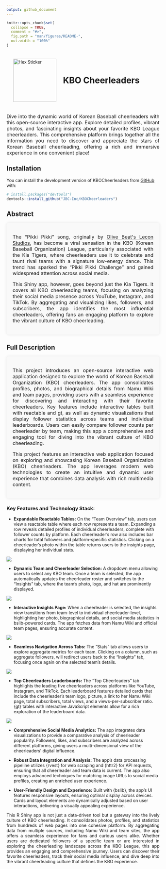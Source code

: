 ```yaml
---
output: github_document
---
```


```r
knitr::opts_chunk$set(
  collapse = TRUE,
  comment = "#>",
  fig.path = "man/figures/README-",
  out.width = "100%"
)
```

<div style="display: flex; align-items: center;">
  <img src="man/figures/image.png" alt="Hex Sticker" style="margin: 22px 22px;" width="142"/>
  <h1 style="margin: 0; padding: 0;">KBO Cheerleaders</h1>
</div>

<p style="font-size: 16px; text-align:justify;">Dive into the dynamic world of Korean Baseball cheerleaders with this open-source interactive app. Explore detailed profiles, vibrant photos, and fascinating insights about your favorite KBO League cheerleaders. This comprehensive platform brings together all the information you need to discover and appreciate the stars of Korean Baseball cheerleading, offering a rich and immersive experience in one convenient place!</p>

## Installation

You can install the development version of KBOCheerleaders from [GitHub](https://github.com/) with:

``` r
# install.packages("devtools")
devtools::install_github("JBC-Inc/KBOCheerleaders")
```

## Abstract

<div style="padding: 20px; border-radius: 8px; background-color: #f9f9f9; box-shadow: 0 0 10px rgba(0, 0, 0, 0.1);"><p style="font-size: 16px; text-align:justify;">The "Pikki Pikki" song, originally by <a href="https://youtu.be/M5HXKSR1hKc?t=42" target="_blank">Olive Beat\'s Lecon Studios</a>, has become a viral sensation in the KBO (Korean Baseball Organization) League, particularly associated with the Kia Tigers, where cheerleaders use it to celebrate and taunt rival teams with a signature low-energy dance. This trend has sparked the "Pikki Pikki Challenge" and gained widespread attention across social media.</p>

<p style="font-size: 16px; text-align:justify;">This Shiny app, however, goes beyond just the Kia Tigers. It covers all KBO cheerleading teams, focusing on analyzing their social media presence across YouTube, Instagram, and TikTok. By aggregating and visualizing likes, followers, and subscribers, the app identifies the most influential cheerleaders, offering fans an engaging platform to explore the vibrant culture of KBO cheerleading.</p></div>

## Full Description

<div style="padding: 20px; border-radius: 8px; background-color: #f9f9f9; box-shadow: 0 0 10px rgba(0, 0, 0, 0.1);"><p style="font-size: 16px; text-align:justify;">This project introduces an open-source interactive web application designed to explore the world of Korean Baseball Organization (KBO) cheerleaders. The app consolidates profiles, photos, and biographical details from Namu Wiki and team pages, providing users with a seamless experience for discovering and interacting with their favorite cheerleaders. Key features include interactive tables built with reactable and gt, as well as dynamic visualizations that display follower statistics across teams and individual leaderboards. Users can easily compare follower counts per cheerleader by team, making this app a comprehensive and engaging tool for diving into the vibrant culture of KBO cheerleading.</p>


<p style="font-size: 16px; text-align:justify;">This project features an interactive web application focused on exploring and showcasing Korean Baseball Organization (KBO) cheerleaders. The app leverages modern web technologies to create an intuitive and dynamic user experience that combines data analysis with rich multimedia content.</p></div>

### Key Features and Technology Stack:

- **Expandable Reactable Tables:** On the “Team Overview” tab, users can view a reactable table where each row represents a team. Expanding a row reveals detailed profiles of individual cheerleaders, complete with follower counts by platform. Each cheerleader’s row also includes bar charts for total followers and platform-specific statistics. Clicking on a cheerleader’s photo within the table returns users to the insights page, displaying her individual stats.
 
 ![](man/figures/overview.png)

 - **Dynamic Team and Cheerleader Selection:** A dropdown menu allowing users to select any KBO team. Once a team is selected, the app automatically updates the cheerleader roster and switches to the “Insights” tab, where the team’s photo, logo, and hat are prominently displayed.
 
 ![](man/figures/insight.png)

 - **Interactive Insights Page:** When a cheerleader is selected, the insights view transitions from team-level to individual cheerleader-level, highlighting her photo, biographical details, and social media statistics in bslib-powered cards. The app fetches data from Namu Wiki and official team pages, ensuring accurate content.
 
 ![](man/figures/cheer_insight.png)

 - **Seamless Navigation Across Tabs:** The “Stats” tab allows users to explore aggregate metrics for each team. Clicking on a column, such as aggregate followers, will redirect users back to the “Insights” tab, focusing once again on the selected team’s details.
 
 ![](man/figures/followers.png)

 - **Top Cheerleaders Leaderboards:** The “Top Cheerleaders” tab highlights the leading five cheerleaders across platforms like YouTube, Instagram, and TikTok. Each leaderboard features detailed cards that include the cheerleader’s team logo, picture, a link to her Namu Wiki page, total subscribers, total views, and a views-per-subscriber ratio. {gt} tables with interactive JavaScript elements allow for a rich exploration of the leaderboard data.
 
![](man/figures/leaderboard.png)

 - **Comprehensive Social Media Analytics:** The app integrates data visualizations to provide a comparative analysis of cheerleader popularity. Followers, likes, and subscribers are analyzed across different platforms, giving users a multi-dimensional view of the cheerleaders’ digital influence.

 - **Robust Data Integration and Analysis:** The app’s data processing pipeline utilizes {rvest} for web scraping and {httr2} for API requests, ensuring that all cheerleader and team data is current. The app also employs advanced techniques for matching image URLs to social media profiles, creating an enriched user experience.

 - **User-Friendly Design and Experience:** Built with {bslib}, the app’s UI features responsive layouts, ensuring optimal display across devices. Cards and layout elements are dynamically adjusted based on user interactions, delivering a visually appealing experience.

<p style="text-align: justify;">This R Shiny app is not just a data-driven tool but a gateway into the lively culture of KBO cheerleading. It consolidates photos, profiles, and statistics from hundreds of web pages into one cohesive platform. By aggregating data from multiple sources, including Namu Wiki and team sites, the app offers a seamless experience for fans and curious users alike. Whether users are dedicated followers of a specific team or are interested in exploring the cheerleading landscape across the KBO League, this app provides an engaging and comprehensive journey. Users can discover their favorite cheerleaders, track their social media influence, and dive deep into the vibrant cheerleading culture that defines the KBO experience.</p>





